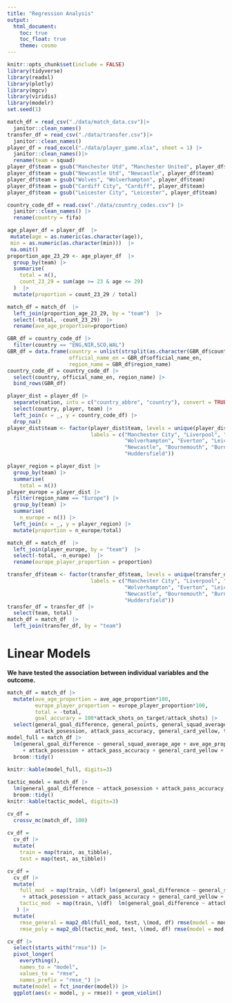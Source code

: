 ```yaml
---
title: "Regression Analysis"
output: 
  html_document:
    toc: true
    toc_float: true 
    theme: cosmo
---
```


```r
knitr::opts_chunk$set(include = FALSE)
library(tidyverse)
library(readxl)
library(plotly)
library(mgcv)
library(viridis)
library(modelr)
set.seed(1)
```

```r
match_df = read_csv("./data/match_data.csv")|> 
  janitor::clean_names()
transfer_df = read_csv("./data/transfer.csv")|> 
  janitor::clean_names() 
player_df = read_excel("./data/player_game.xlsx", sheet = 1) |> 
  janitor::clean_names()|>
  rename(team = squad)
player_df$team = gsub("Manchester Utd", "Manchester United", player_df$team)
player_df$team = gsub("Newcastle Utd", "Newcastle", player_df$team)
player_df$team = gsub("Wolves", "Wolverhampton", player_df$team)
player_df$team = gsub("Cardiff City", "Cardiff", player_df$team)
player_df$team = gsub("Leicester City", "Leicester", player_df$team)

country_code_df = read.csv("./data/country_codes.csv") |> 
  janitor::clean_names() |> 
  rename(country = fifa) 

age_player_df = player_df  |> 
 mutate(age = as.numeric(as.character(age)),
 min = as.numeric(as.character(min)))  |> 
 na.omit()
proportion_age_23_29 <- age_player_df  |> 
  group_by(team) |>                       
  summarise(
    total = n(),                           
    count_23_29 = sum(age >= 23 & age <= 29) 
  )  |> 
  mutate(proportion = count_23_29 / total)

match_df = match_df  |> 
  left_join(proportion_age_23_29, by = "team")  |> 
  select(-total, -count_23_29)  |> 
  rename(ave_age_proportion=proportion)

GBR_df = country_code_df |> 
  filter(country == "ENG,NIR,SCO,WAL") 
GBR_df = data.frame(country = unlist(strsplit(as.character(GBR_df$country), ",")),
                    official_name_en = GBR_df$official_name_en,
                    region_name = GBR_df$region_name)
country_code_df = country_code_df |> 
  select(country, official_name_en, region_name) |> 
  bind_rows(GBR_df)

player_dist = player_df |>
  separate(nation, into = c("country_abbre", "country"), convert = TRUE) |> 
  select(country, player, team) |> 
  left_join(x = _, y = country_code_df) |> 
  drop_na()
player_dist$team <- factor(player_dist$team, levels = unique(player_dist$team), 
                           labels = c("Manchester City", "Liverpool", "Chelsea", "Tottenham", "Arsenal", "Manchester United",
                                      "Wolverhampton", "Everton", "Leicester", "West Ham", "Watford", "Crystal Palace", 
                                      "Newcastle", "Bournemouth", "Burnley", "Southampton", "Brighton", "Cardiff", "Fulham", 
                                      "Huddersfield"))

player_region = player_dist |>
  group_by(team) |>                       
  summarise(
    total = n()) 
player_europe = player_dist |>
  filter(region_name == "Europe") |> 
  group_by(team) |>                       
  summarise(
    n_europe = n()) |> 
  left_join(x = _, y = player_region) |> 
  mutate(proportion = n_europe/total)

match_df = match_df  |> 
  left_join(player_europe, by = "team")  |> 
  select(-total, -n_europe)  |> 
  rename(europe_player_proportion = proportion)

transfer_df$team <- factor(transfer_df$team, levels = unique(transfer_df$team), 
                           labels = c("Manchester City", "Liverpool", "Chelsea", "Tottenham", "Arsenal", "Manchester United",
                                      "Wolverhampton", "Everton", "Leicester", "West Ham", "Watford", "Crystal Palace", 
                                      "Newcastle", "Bournemouth", "Burnley", "Southampton", "Brighton", "Cardiff", "Fulham", 
                                      "Huddersfield"))
transfer_df = transfer_df |> 
  select(team, total)
match_df = match_df  |> 
  left_join(transfer_df, by = "team") 
```

# Linear Models

**We have tested the association between individual variables and the outcome. **

```r
match_df = match_df |> 
  mutate(ave_age_proportion = ave_age_proportion*100,
         europe_player_proportion = europe_player_proportion*100,
         total = -total,
         goal_accurary = 100*attack_shots_on_target/attack_shots) |> 
  select(general_goal_difference, general_points, general_squad_average_age, ave_age_proportion, europe_player_proportion,
         attack_posession, attack_pass_accuracy, general_card_yellow, total) 
model_full = match_df |> 
  lm(general_goal_difference ~ general_squad_average_age + ave_age_proportion + europe_player_proportion
     + attack_posession + attack_pass_accuracy + general_card_yellow + total, data = _ ) |> 
  broom::tidy() 
  
knitr::kable(model_full, digits=3)
```

```r
tactic_model = match_df |> 
  lm(general_goal_difference ~ attack_posession + attack_pass_accuracy, data = _)|> 
  broom::tidy() 
knitr::kable(tactic_model, digits=3)
```

```r
cv_df = 
  crossv_mc(match_df, 100)
  
cv_df =
  cv_df |> 
  mutate(
    train = map(train, as_tibble),
    test = map(test, as_tibble))

cv_df = 
  cv_df |> 
  mutate(
    full_mod  = map(train, \(df) lm(general_goal_difference ~ general_squad_average_age + ave_age_proportion + europe_player_proportion
     + attack_posession + attack_pass_accuracy + general_card_yellow + total, data = df )),
    tactic_mod  = map(train, \(df)  lm(general_goal_difference ~ attack_posession + attack_pass_accuracy, data = df))
   ) |> 
  mutate(
    rmse_general = map2_dbl(full_mod, test, \(mod, df) rmse(model = mod, data = df)),
    rmse_poly = map2_dbl(tactic_mod, test, \(mod, df) rmse(model = mod, data = df)))

cv_df |> 
  select(starts_with("rmse")) |> 
  pivot_longer(
    everything(),
    names_to = "model", 
    values_to = "rmse",
    names_prefix = "rmse_") |> 
  mutate(model = fct_inorder(model)) |> 
  ggplot(aes(x = model, y = rmse)) + geom_violin()
```

